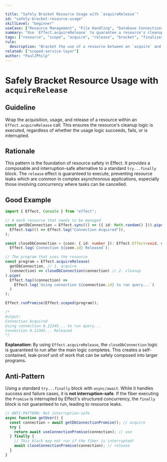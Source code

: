 ```yaml
---

title: "Safely Bracket Resource Usage with `acquireRelease`"
id: "safely-bracket-resource-usage"
skillLevel: "beginner"
useCase: ["Resource Management", "File Handling", "Database Connections", "Network Requests"]
summary: "Use `Effect.acquireRelease` to guarantee a resource's cleanup logic runs, even if errors or interruptions occur."
tags: ["resource", "scope", "acquire", "release", "bracket", "finalizer", "try-finally", "interruption"]
rule:
  description: "Bracket the use of a resource between an `acquire` and a `release` effect."
related: ["scoped-service-layer"]
author: "PaulJPhilp"
---
```


# Safely Bracket Resource Usage with `acquireRelease`

## Guideline

Wrap the acquisition, usage, and release of a resource within an `Effect.acquireRelease` call. This ensures the resource's cleanup logic is executed, regardless of whether the usage logic succeeds, fails, or is interrupted.

## Rationale

This pattern is the foundation of resource safety in Effect. It provides a composable and interruption-safe alternative to a standard `try...finally` block. The `release` effect is guaranteed to execute, preventing resource leaks which are common in complex asynchronous applications, especially those involving concurrency where tasks can be cancelled.

## Good Example

```typescript
import { Effect, Console } from "effect";

// A mock resource that needs to be managed
const getDbConnection = Effect.sync(() => ({ id: Math.random() })).pipe(
  Effect.tap(() => Effect.log("Connection Acquired")),
);

const closeDbConnection = (conn: { id: number }): Effect.Effect<void, never, never> =>
  Effect.log(`Connection ${conn.id} Released`);

// The program that uses the resource
const program = Effect.acquireRelease(
  getDbConnection, // 1. acquire
  (connection) => closeDbConnection(connection) // 2. cleanup
).pipe(
  Effect.tap((connection) =>
    Effect.log(`Using connection ${connection.id} to run query...`)
  )
);

Effect.runPromise(Effect.scoped(program));

/*
Output:
Connection Acquired
Using connection 0.12345... to run query...
Connection 0.12345... Released
*/
```

**Explanation:**
By using `Effect.acquireRelease`, the `closeDbConnection` logic is guaranteed to run after the main logic completes. This creates a self-contained, leak-proof unit of work that can be safely composed into larger programs.

## Anti-Pattern

Using a standard `try...finally` block with `async/await`. While it handles success and failure cases, it is **not interruption-safe**. If the fiber executing the `Promise` is interrupted by Effect's structured concurrency, the `finally` block is not guaranteed to run, leading to resource leaks.

```typescript
// ANTI-PATTERN: Not interruption-safe
async function getUser() {
  const connection = await getDbConnectionPromise(); // acquire
  try {
    return await useConnectionPromise(connection); // use
  } finally {
    // This block may not run if the fiber is interrupted!
    await closeConnectionPromise(connection); // release
  }
}
```